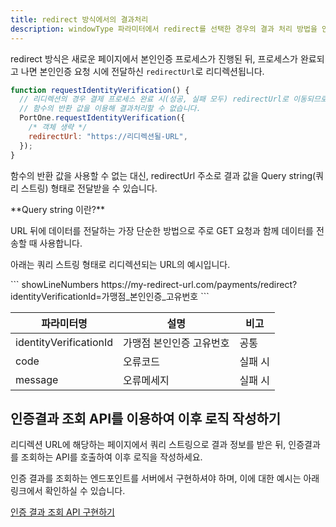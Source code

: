 ```yaml
---
title: redirect 방식에서의 결과처리
description: windowType 파라미터에서 redirect를 선택한 경우의 결과 처리 방법을 안내합니다.
---
```



redirect 방식은 새로운 페이지에서 본인인증 프로세스가 진행된 뒤, 프로세스가 완료되고 나면 본인인증 요청 시에 전달하신 `redirectUrl`로 리디렉션됩니다.

```javascript
function requestIdentityVerification() {
  // 리디렉션의 경우 결제 프로세스 완료 시(성공, 실패 모두) redirectUrl로 이동되므로
  // 함수의 반환 값을 이용해 결과처리할 수 없습니다.
  PortOne.requestIdentityVerification({
    /* 객체 생략 */
    redirectUrl: "https://리디렉션될-URL",
  });
}
```

함수의 반환 값을 사용할 수 없는 대신, redirectUrl 주소로 결과 값을 Query string(쿼리 스트링) 형태로 전달받을 수 있습니다.

<Hint style="info">
  **Query string 이란?**

URL 뒤에 데이터를 전달하는 가장 단순한 방법으로 주로 GET 요청과 함께 데이터를 전송할 때 사용합니다.

</Hint>

아래는 쿼리 스트링 형태로 리디렉션되는 URL의 예시입니다.

<Tabs>
  <Tab title="프로세스 완료 (실패 포함)">
    ``` showLineNumbers
    https://my-redirect-url.com/payments/redirect?
    identityVerificationId=가맹점_본인인증_고유번호
    ```

  </Tab>
</Tabs>

| 파라미터명               | 설명                     | 비고    |
| ------------------------ | ------------------------ | ------- |
| identityVerificationId | 가맹점 본인인증 고유번호 | 공통    |
| code                     | 오류코드                 | 실패 시 |
| message                  | 오류메세지               | 실패 시 |

## 인증결과 조회 API를 이용하여 이후 로직 작성하기

리디렉션 URL에 해당하는 페이지에서 쿼리 스트링으로 결과 정보를 받은 뒤, 인증결과를 조회하는 API를 호출하여 이후 로직을 작성하세요.

인증 결과를 조회하는 엔드포인트를 서버에서 구현하셔야 하며, 이에 대한 예시는 아래 링크에서 확인하실 수 있습니다.

[인증 결과 조회 API 구현하기](../4)
